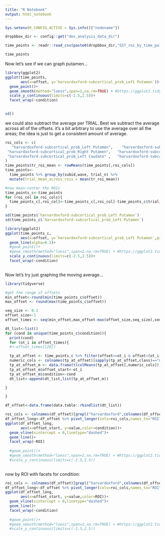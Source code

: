 ```yaml
---
title: "R Notebook"
output: html_notebook
---
```

```r
Sys.setenv(R_CONFIG_ACTIVE = Sys.info()["nodename"])
```

```r
dropbbox_dir <- config::get("dev_analysis_data_dir")

```

```r
time_points <- readr::read_csv(paste0(dropbbox_dir,"SST_roi_by_time_point.csv"))
```

```r
time_points
```

Now let's see if we can graph putamen...
```r
library(ggplot2)
ggplot(time_points,
       aes(x=offset, y=`harvardoxford-subcortical_prob_Left Putamen`))+
  geom_point()+
  geom_smooth(method="loess",span=2,na.rm=TRUE) + #https://ggplot2.tidyverse.org/reference/geom_smooth.html
  scale_y_continuous(limits=c(-2.5,2.5))+
  facet_wrap(~condition)
  
```

```r
sd()
```


we could also subtract the average per TRIAL. Best we subtract the average across all of the offsets. it's a bit arbitrary to use the average over all the areas; the idea is just to get a consistent amount of average.

```r
roi_cols <- c(
   "harvardoxford-subcortical_prob_Left Putamen",    "harvardoxford-subcortical_prob_Right Accumbens",
 "harvardoxford-subcortical_prob_Right Putamen",   "harvardoxford-subcortical_prob_Left Accumbens" ,
 "harvardoxford-subcortical_prob_Left Caudate" ,   "harvardoxford-subcortical_prob_Right Caudate"  
)
time_points$tr_roi_mean <- rowMeans(time_points[,roi_cols])
time_points<- 
  time_points %>% group_by(subid,wave, trial_n) %>%
  mutate(trial_mean_across_rois = mean(tr_roi_mean))

#now mean-center the ROIs
time_points_c<-time_points
for (roi_col in roi_cols){
  time_points_c[,roi_col]<-time_points_c[,roi_col]-time_points_c$trial_mean_across_rois
}
```

```r
sd(time_points$`harvardoxford-subcortical_prob_Left Putamen`)
sd(time_points_c$`harvardoxford-subcortical_prob_Left Putamen`)
```

```r
library(ggplot2)
ggplot(time_points_c,
       aes(x=offset, y=`harvardoxford-subcortical_prob_Left Putamen`,group=interaction(trial_n,subid,wave)))+
  geom_line(alpha=0.2)+
  #geom_point()+
  #geom_smooth(method="loess",span=2,na.rm=TRUE) + #https://ggplot2.tidyverse.org/reference/geom_smooth.html
  scale_y_continuous(limits=c(-2.5,2.5))+
  facet_wrap(~condition)
  
```

Now let's try just graphing the moving average...

```r
library(tidyverse)

#get the range of offsets
min_offset<-round(min(time_points_c$offset))
max_offset <- round(max(time_points_c$offset))

seq_size <- 0.1
offset_size<-1
offset_times <- seq(min_offset,max_offset-max(offset_size,seq_size),seq_size)

dt_list<-list()
for (cond in unique(time_points_c$condition)){
  print(cond)
  for (ot_i in offset_times){
  #<-offset_times[[20]]

  tp_at_offset <- time_points_c %>% filter(offset>=ot_i & offset<(ot_i+offset_size) & condition==cond)
  numeric_cols <- colnames(tp_at_offset)[sapply(tp_at_offset,class)=="numeric"]
  tp_at_offset_m <- data.frame(t(colMeans(tp_at_offset[,numeric_cols])))
  tp_at_offset_m$offset_start<-ot_i
  tp_at_offset_m$condition<-cond
  dt_list<-append(dt_list,list(tp_at_offset_m))

}

}

df_offset<-data.frame(data.table::rbindlist(dt_list))


```


```r
roi_cols <- colnames(df_offset)[grepl("harvardoxford",colnames(df_offset))]
df_offset_long<-df_offset %>% pivot_longer(cols=roi_cols,names_to="ROI",values_to="value")
ggplot(df_offset_long,
       aes(x=offset_start, y=value,color=condition))+
  geom_vline(xintercept = 0,linetype="dashed")+
  geom_line()+
  facet_wrap(~ROI)
  
  #geom_point()+
  #geom_smooth(method="loess",span=2,na.rm=TRUE) + #https://ggplot2.tidyverse.org/reference/geom_smooth.html
  #scale_y_continuous(limits=c(-2.5,2.5))
  

```

now by ROI with facets for condition:

```r
roi_cols <- colnames(df_offset)[grepl("harvardoxford",colnames(df_offset))]
df_offset_long<-df_offset %>% pivot_longer(cols=roi_cols,names_to="ROI",values_to="value")
ggplot(df_offset_long,
       aes(x=offset_start, y=value,color=ROI))+
  geom_vline(xintercept = 0,linetype="dashed")+
  geom_line()+
  facet_wrap(~condition)
  
  #geom_point()+
  #geom_smooth(method="loess",span=2,na.rm=TRUE) + #https://ggplot2.tidyverse.org/reference/geom_smooth.html
  #scale_y_continuous(limits=c(-2.5,2.5))
  

```



